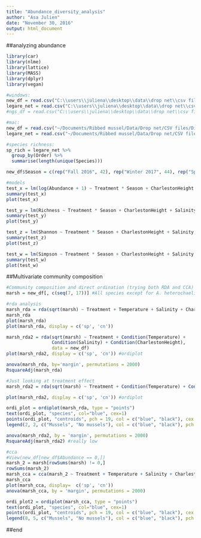 ```yaml
---
title: "Abundance_diversity_analysis"
author: "Asa Julien"
date: "November 30, 2016"
output: html_document
---
```

##analyzing abundance
```r
library(car)
library(nlme)
library(lattice)
library(MASS)
library(dplyr)
library(vegan)

#windows:
new_df = read.csv("C:\\users\\juliena\\desktop\\data\\drop net\\csv files\\Diversity_abundance.csv")
legare_net = read.csv("C:\\users\\juliena\\desktop\\data\\drop net\\csv files\\Legare.csv")
#ngs_df = read.csv("C:\\users\\juliena\\desktop\\data\\drop net\\csv files\\Without grass shrimp\\no_grass_shrimp.csv")

#mac:
new_df = read.csv("~/Documents/Ribbed mussel/Data/Drop net/CSV files/Diversity_abundance.csv")
legare_net = read.csv("~/Documents/Ribbed mussel/Data/Drop net/CSV files/Legare.csv")

#species richness:
sp_rich = legare_net %>%
  group_by(Order) %>%
  summarise(length(unique(Species)))

new_df$Season = c(rep("Fall 2016", 42), rep("Winter 2017", 44), rep("Spring 2017", 24)) #N = 21, 22, 12

#models
test_x = lm(log(Abundance + 1) ~ Treatment * Season + CharlestonHeight + Salinity, data = new_df) 
summary(test_x)
plot(test_x)

test_y = lm(Richness ~ Treatment * Season + CharlestonHeight + Salinity, data = new_df) 
summary(test_y)
plot(test_y)

test_z = lm(Shannon ~ Treatment * Season + CharlestonHeight + Salinity, data = new_df) 
summary(test_z)
plot(test_z)

test_w = lm(Simpson ~ Treatment * Season + CharlestonHeight + Salinity, data = new_df) #resids not good
summary(test_w)
plot(test_w)
```


##Multivariate community composition
```r
#Community composition and direct ordination (trying both RDA and CCA)
marsh = new_df[, c(seq(7, 17))] #All species except for A. heterochaelis

#rda analysis
marsh_rda = rda(sqrt(marsh) ~ Treatment + Temperature + Salinity + CharlestonHeight, data=new_df) #square root transformation makes treatment significant
marsh_rda
plot(marsh_rda)
plot(marsh_rda, display = c('sp', 'cn'))

marsh_rda2 = rda(sqrt(marsh) ~ Treatment + Condition(Temperature) +
                 Condition(Salinity) + Condition(CharlestonHeight),
                 data = new_df)
plot(marsh_rda2, display = c('sp', 'cn')) #ordiplot

anova(marsh_rda, by='margin', permutations = 2000)
RsquareAdj(marsh_rda)

#Just looking at treatment effect
marsh_rda2 = rda(sqrt(marsh) ~ Treatment + Condition(Temperature) + Condition(Salinity) + Condition(CharlestonHeight), data = new_df)

plot(marsh_rda2, display = c('sp', 'cn')) #ordiplot

ordi_plot = ordiplot(marsh_rda, type = "points")
text(ordi_plot, "species", col="blue", cex=1)
points(ordi_plot, "centroids", pch = 19, col = c("blue", "black"), cex = 2)
legend(2, 2, c("Mussels", "No mussels"), col = c("blue", "black"), pch = 19)

anova(marsh_rda2, by = 'margin', permutations = 2000)
RsquareAdj(marsh_rda2) #really low

#cca
#View(new_df[new_df$Abundance == 0,])
marsh_2 = marsh[rowSums(marsh) != 0,]
rowSums(marsh_2)
marsh_cca = cca(marsh_2 ~ Treatment + Temperature + Salinity + CharlestonHeight, data = new_df[-c(11, 62, 63, 65, 66, 68, 70, 93),]) #All rows have to be greater than zero
marsh_cca
plot(marsh_cca, display=  c('sp', 'cn'))
anova(marsh_cca, by = 'margin', permutations = 2000)

ordi_plot2 = ordiplot(marsh_cca, type = "points")
text(ordi_plot, "species", col="blue", cex=1)
points(ordi_plot, "centroids", pch = 19, col = c("blue", "black"), cex = 2)
legend(8, 5, c("Mussels", "No mussels"), col = c("blue", "black"), pch = 19)
```
##end
